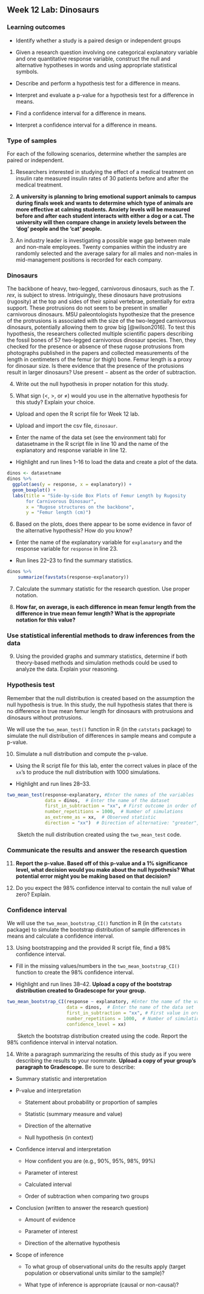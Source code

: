 ## Week 12 Lab: Dinosaurs

\setstretch{1}


### Learning outcomes

* Identify whether a study is a paired design or independent groups

* Given a research question involving one categorical explanatory variable and one quantitative response variable, construct the null and alternative hypotheses
  in words and using appropriate statistical symbols.

* Describe and perform a hypothesis test for a difference in means.

* Interpret and evaluate a p-value for a hypothesis test for a difference in means.

* Find a confidence interval for a difference in means.

* Interpret a confidence interval for a difference in means.

### Type of samples

For each of the following scenarios, determine whether the samples are paired or independent.

1. Researchers interested in studying the effect of a medical treatment on insulin rate measured insulin rates of 30 patients before and after the medical treatment.
\vspace{0.3in}

2.  **A university is planning to bring emotional support animals to campus during finals week and wants to determine which type of animals are more effective at calming students.  Anxiety levels will be measured before and after each student interacts with either a dog or a cat.  The university will then compare change in anxiety levels between the 'dog' people and the 'cat' people.**
\vspace{0.3in}

3.  An industry leader is investigating a possible wage gap between male and non-male employees.  Twenty companies within the industry are randomly selected and the average salary for all males and non-males in mid-management positions is recorded for each company.
\vspace{0.3in}

### Dinosaurs

The backbone of heavy, two-legged, carnivorous dinosaurs, such as the *T. rex*, is subject to stress. Intriguingly, these dinosaurs have protrusions (rugosity) at the top and sides of their spinal vertebrae, potentially for extra support. These protrusions do not seem to be present in smaller carnivorous dinosaurs. MSU paleontologists hypothesize that the presence of the protrusions is associated with the size of the two-legged carnivorous dinosaurs, potentially allowing them to grow big [@wilson2016]. To test this hypothesis, the researchers collected multiple scientific papers describing the fossil bones of 57 two-legged carnivorous dinosaur species. Then, they checked for the presence or absence of these rugose protrusions from photographs published in the papers and collected measurements of the length in centimeters of the femur (or thigh) bone. Femur length is a proxy for dinosaur size. Is there evidence that the presence of the protusions result in larger dinosaurs?  Use present $-$ absent as the order of subtraction.

\newpage

4.  Write out the null hypothesis in proper notation for this study.  

\vspace{0.6in}

5.  What sign ($<$, $>$, or $\neq$) would you use in the alternative hypothesis for this study?  Explain your choice.

\vspace{0.4in}

* Upload and open the R script file for Week 12 lab. 

* Upload and import the csv file, `dinosaur`. 

* Enter the name of the data set (see the environment tab) for datasetname in the R script file in line 10 and the name of the explanatory and response variable in line 12. 

* Highlight and run lines 1--16 to load the data and create a plot of the data. 

```r
dinos <- datasetname
dinos %>%
  ggplot(aes(y = response, x = explanatory)) +
  geom_boxplot() +
  labs(title = "Side-by-side Box Plots of Femur Length by Rugosity
       for Carnivorous Dinosaur",
       x = "Rugose structures on the backbone",
       y = "Femur length (cm)")
```

6. Based on the plots, does there appear to be some evidence in favor of the alternative hypothesis?  How do you know?
\vspace{0.4in}

* Enter the name of the explanatory variable for `explanatory` and the response variable for `response` in line 23.  

* Run lines 22--23 to find the summary statistics.

```r
dinos %>% 
    summarize(favstats(response~explanatory))
```


7.  Calculate the summary statistic for the research question. Use proper notation.
\vspace{0.3in}

8. **How far, on average, is each difference in mean femur length from the difference in true mean femur length?  What is the appropriate notation for this value?**

\vspace{0.4in}

### Use statistical inferential methods to draw inferences from the data {-}

9.  Using the provided graphs and summary statistics, determine if both theory-based methods and simulation methods could be used to analyze the data.  Explain your reasoning.

\vspace{0.8in}

### Hypothesis test {-}

Remember that the null distribution is created based on the assumption the null hypothesis is true.  In this study, the null hypothesis states that there is no difference in true mean femur length for dinosaurs with protrusions and dinosaurs without protrusions.

We will use the `two_mean_test()` function in R (in the `catstats` package) to simulate the null distribution of differences in sample means and compute a p-value. 

10.  Simulate a null distribution and compute the p-value. 

* Using the R script file for this lab, enter the correct values in place of the `xx`'s to produce the null distribution with 1000 simulations.  

* Highlight and run lines 28--33.  

```r
two_mean_test(response~explanatory, #Enter the names of the variables
              data = dinos,  # Enter the name of the dataset
              first_in_subtraction = "xx", # First outcome in order of subtraction
              number_repetitions = 1000,  # Number of simulations
              as_extreme_as = xx,  # Observed statistic
              direction = "xx")  # Direction of alternative: "greater", "less", or "two-sided"
```
|        Sketch the null distribution created using the `two_mean_test` code.

\vspace{1.5in}

### Communicate the results and answer the research question {-}

11.  **Report the p-value. Based off of this p-value and a 1% significance level, what decision would you make about the null hypothesis?  What potential error might you be making based on that decision?**

\vspace{0.5in}

12. Do you expect the 98\% confidence interval to contain the null value of zero?  Explain.

\vspace{0.8in}

### Confidence interval {-}

We will use the `two_mean_bootstrap_CI()` function in R (in the `catstats` package) to simulate the bootstrap distribution of sample differences in means and calculate a confidence interval. 

13. Using bootstrapping and the provided R script file, find a 98\% confidence interval. 

* Fill in the missing values/numbers in the `two_mean_bootstrap_CI()` function to create the 98\% confidence interval.  

* Highlight and run lines 38--42. **Upload a copy of the bootstrap distribution created to Gradescope for your group.** 

```r
two_mean_bootstrap_CI(response ~ explanatory, #Enter the name of the variables
                      data = dinos,  # Enter the name of the data set
                      first_in_subtraction = "xx", # First value in order of subtraction
                      number_repetitions = 1000,  # Number of simulations
                      confidence_level = xx)
```

|        Sketch the bootstrap distribution created using the code.  Report the 98\% confidence interval in interval notation.

\vspace{1.5in}

14.  Write a paragraph summarizing the results of this study as if you were describing the results to your roommate.  **Upload a copy of your group's paragraph to Gradescope.** Be sure to describe:

* Summary statistic and interpretation

* P-value and interpretation

    * Statement about probability or proportion of samples
    
    * Statistic (summary measure and value)
    
    * Direction of the alternative 
    
    * Null hypothesis (in context) 


* Confidence interval and interpretation

    * How confident you are (e.g., 90%, 95%, 98%, 99%)
    
    * Parameter of interest
    
    * Calculated interval
    
    * Order of subtraction when comparing two groups


* Conclusion (written to answer the research question)

    * Amount of evidence
    
    * Parameter of interest 
    
    * Direction of the alternative hypothesis


* Scope of inference

    * To what group of observational units do the results apply (target population or observational units similar to the sample)?
	
    * What type of inference is appropriate (causal or non-causal)?

\vspace{2.6in}

\newpage